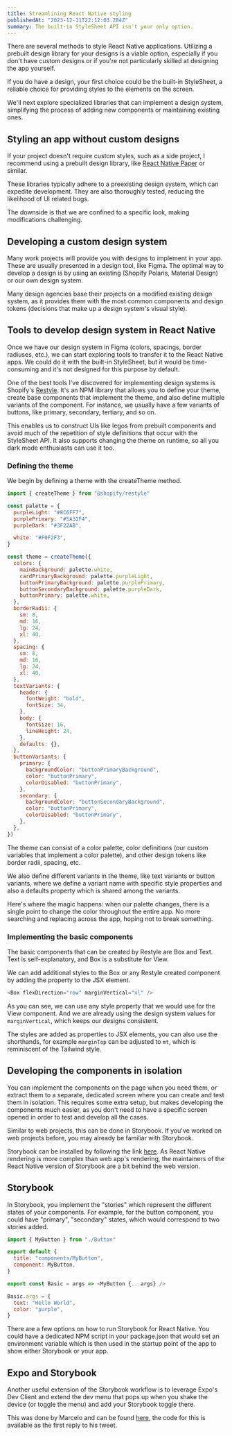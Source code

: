 ```yaml
---
title: Streamlining React Native styling
publishedAt: "2023-12-11T22:12:03.284Z"
summary: The built-in StyleSheet API isn't your only option.
---
```


There are several methods to style React Native applications. Utilizing a prebuilt design library for your designs is a viable option, especially if you don't have custom designs or if you're not particularly skilled at designing the app yourself.

If you do have a design, your first choice could be the built-in StyleSheet, a reliable choice for providing styles to the elements on the screen.

We'll next explore specialized libraries that can implement a design system, simplifying the process of adding new components or maintaining existing ones.

## Styling an app without custom designs

If your project doesn't require custom styles, such as a side project, I recommend using a prebuilt design library, like [React Native Paper](https://reactnativepaper.com/) or similar.

These libraries typically adhere to a preexisting design system, which can expedite development. They are also thoroughly tested, reducing the likelihood of UI related bugs.

The downside is that we are confined to a specific look, making modifications challenging.

## Developing a custom design system

Many work projects will provide you with designs to implement in your app. These are usually presented in a design tool, like Figma. The optimal way to develop a design is by using an existing (Shopify Polaris, Material Design) or our own design system.

Many design agencies base their projects on a modified existing design system, as it provides them with the most common components and design tokens (decisions that make up a design system's visual style).

## Tools to develop design system in React Native

Once we have our design system in Figma (colors, spacings, border radiuses, etc.), we can start exploring tools to transfer it to the React Native apps. We could do it with the built-in StyleSheet, but it would be time-consuming and it's not designed for this purpose by default.

One of the best tools I've discovered for implementing design systems is Shopify's [Restyle](https://shopify.github.io/restyle/). It's an NPM library that allows you to define your theme, create base components that implement the theme, and also define multiple variants of the component. For instance, we usually have a few variants of buttons, like primary, secondary, tertiary, and so on.

This enables us to construct UIs like legos from prebuilt components and avoid much of the repetition of style definitions that occur with the StyleSheet API. It also supports changing the theme on runtime, so all you dark mode enthusiasts can use it too.

### Defining the theme

We begin by defining a theme with the createTheme method.

```js
import { createTheme } from "@shopify/restyle"

const palette = {
  purpleLight: "#8C6FF7",
  purplePrimary: "#5A31F4",
  purpleDark: "#3F22AB",

  white: "#F0F2F3",
}

const theme = createTheme({
  colors: {
    mainBackground: palette.white,
    cardPrimaryBackground: palette.purpleLight,
    buttonPrimaryBackground: palette.purplePrimary,
    buttonSecondaryBackground: palette.purpleDark,
    buttonPrimary: palette.white,
  },
  borderRadii: {
    sm: 8,
    md: 16,
    lg: 24,
    xl: 40,
  },
  spacing: {
    sm: 8,
    md: 16,
    lg: 24,
    xl: 40,
  },
  textVariants: {
    header: {
      fontWeight: "bold",
      fontSize: 34,
    },
    body: {
      fontSize: 16,
      lineHeight: 24,
    },
    defaults: {},
  },
  buttonVariants: {
    primary: {
      backgroundColor: "buttonPrimaryBackground",
      color: "buttonPrimary",
      colorDisabled: "buttonPrimary",
    },
    secondary: {
      backgroundColor: "buttonSecondaryBackground",
      color: "buttonPrimary",
      colorDisabled: "buttonPrimary",
    },
  },
})
```

The theme can consist of a color palette, color definitions (our custom variables that implement a color palette), and other design tokens like border radii, spacing, etc.

We also define different variants in the theme, like text variants or button variants, where we define a variant name with specific style properties and also a defaults property which is shared among the variants.

<Callout emoji="💡">

Here's where the magic happens: when our palette changes, there is a single point to change the color throughout the entire app. No more searching and replacing across the app, hoping not to break something.

</Callout>

### Implementing the basic components

The basic components that can be created by Restyle are Box and Text. Text is self-explanatory, and Box is a substitute for View.

We can add additional styles to the Box or any Restyle created component by adding the property to the JSX element.

```js
<Box flexDirection="row" marginVertical="xl" />
```

As you can see, we can use any style property that we would use for the View component. And we are already using the design system values for `marginVertical`, which keeps our designs consistent.

The styles are added as properties to JSX elements, you can also use the shorthands, for example `marginTop` can be adjusted to `mt`, which is reminiscent of the Tailwind style.

## Developing the components in isolation

You can implement the components on the page when you need them, or extract them to a separate, dedicated screen where you can create and test them in isolation. This requires some extra setup, but makes developing the components much easier, as you don't need to have a specific screen opened in order to test and develop all the cases.

Similar to web projects, this can be done in Storybook. If you've worked on web projects before, you may already be familiar with Storybook.

Storybook can be installed by following the link [here](https://github.com/storybookjs/react-native). As React Native rendering is more complex than web app's rendering, the maintainers of the React Native version of Storybook are a bit behind the web version.

## Storybook

In Storybook, you implement the "stories" which represent the different states of your components. For example, for the button component, you could have "primary", "secondary" states, which would correspond to two stories added.

```js
import { MyButton } from "./Button"

export default {
  title: "components/MyButton",
  component: MyButton,
}

export const Basic = args => <MyButton {...args} />

Basic.args = {
  text: "Hello World",
  color: "purple",
}
```

There are a few options on how to run Storybook for React Native. You could have a dedicated NPM script in your package.json that would set an environment variable which is then used in the startup point of the app to show either Storybook or your app.

## Expo and Storybook

Another useful extension of the Storybook workflow is to leverage Expo's Dev Client and extend the dev menu that pops up when you shake the device (or toggle the menu) and add your Storybook toggle there.

This was done by Marcelo and can be found [here](https://twitter.com/marceloterreiro/status/1714620600516272360), the code for this is available as the first reply to his tweet.
